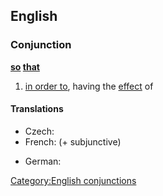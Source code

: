 ==English==

===Conjunction===
'''[[so]] [[that]]'''

# [[in order to]], having the [[effect]] of

====Translations====
{{trans-top|in order to}}
* Czech: {{t+|cs|aby}}
* French: {{t+|fr|pour que}} (+ subjunctive)
{{trans-mid}}
* German: {{t+|de|sodass}}
{{trans-bottom}}

[[Category:English conjunctions]]